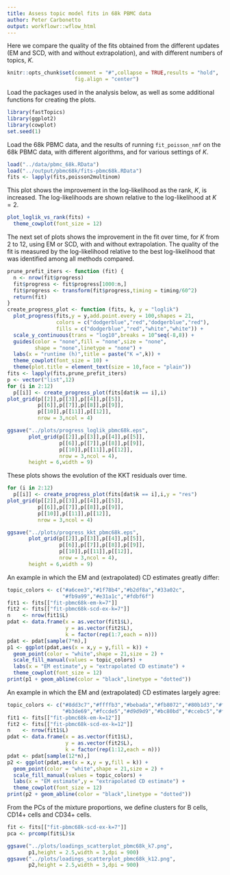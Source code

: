 ```yaml
---
title: Assess topic model fits in 68k PBMC data
author: Peter Carbonetto
output: workflowr::wflow_html
---
```


Here we compare the quality of the fits obtained from the different
updates (EM and SCD, with and without extrapolation), and with
different numbers of topics, $K$.

```r
knitr::opts_chunk$set(comment = "#",collapse = TRUE,results = "hold",
                      fig.align = "center")
```

Load the packages used in the analysis below, as well as some
additional functions for creating the plots.

```r
library(fastTopics)
library(ggplot2)
library(cowplot)
set.seed(1)
```

Load the 68k PBMC data, and the results of running `fit_poisson_nmf`
on the 68k PBMC data, with different algorithms, and for various
settings of $K$.

```r
load("../data/pbmc_68k.RData")
load("../output/pbmc68k/fits-pbmc68k.RData")
fits <- lapply(fits,poisson2multinom)
```

This plot shows the improvement in the log-likelihood as the rank,
$K$, is increased. The log-likelihoods are shown relative to the
log-likelihood at $K = 2$. 

```r
plot_loglik_vs_rank(fits) +
  theme_cowplot(font_size = 12)
```

The next set of plots shows the improvement in the fit over time, for
$K$ from 2 to 12, using EM or SCD, with and without extrapolation. The
quality of the fit is measured by the log-likelihood relative to the
best log-likelihood that was identified among all methods compared.

```r
prune_prefit_iters <- function (fit) {
  n <- nrow(fit$progress)
  fit$progress <- fit$progress[1000:n,]
  fit$progress <- transform(fit$progress,timing = timing/60^2)
  return(fit)
}
create_progress_plot <- function (fits, k, y = "loglik")
  plot_progress(fits,y = y,add.point.every = 100,shapes = 21,
                colors = c("dodgerblue","red","dodgerblue","red"),
                fills = c("dodgerblue","red","white","white")) +
  scale_y_continuous(trans = "log10",breaks = 10^seq(-8,8)) +
  guides(color = "none",fill = "none",size = "none",
         shape = "none",linetype = "none") +
  labs(x = "runtime (h)",title = paste("K =",k)) +
  theme_cowplot(font_size = 10) +
  theme(plot.title = element_text(size = 10,face = "plain"))
fits <- lapply(fits,prune_prefit_iters)
p <- vector("list",12)
for (i in 2:12)
  p[[i]] <- create_progress_plot(fits[dat$k == i],i)
plot_grid(p[[2]],p[[3]],p[[4]],p[[5]],
          p[[6]],p[[7]],p[[8]],p[[9]],
          p[[10]],p[[11]],p[[12]],
          nrow = 3,ncol = 4)
```

```r
ggsave("../plots/progress_loglik_pbmc68k.eps",
       plot_grid(p[[2]],p[[3]],p[[4]],p[[5]],
                 p[[6]],p[[7]],p[[8]],p[[9]],
                 p[[10]],p[[11]],p[[12]],
                 nrow = 3,ncol = 4),
   	   height = 6,width = 9)
```

These plots shows the evolution of the KKT residuals over time.

```r
for (i in 2:12)
  p[[i]] <- create_progress_plot(fits[dat$k == i],i,y = "res")
plot_grid(p[[2]],p[[3]],p[[4]],p[[5]],
          p[[6]],p[[7]],p[[8]],p[[9]],
          p[[10]],p[[11]],p[[12]],
          nrow = 3,ncol = 4)
```

```r
ggsave("../plots/progress_kkt_pbmc68k.eps",
       plot_grid(p[[2]],p[[3]],p[[4]],p[[5]],
                 p[[6]],p[[7]],p[[8]],p[[9]],
                 p[[10]],p[[11]],p[[12]],
                 nrow = 3,ncol = 4),
   	   height = 6,width = 9)
```

An example in which the EM and (extrapolated) CD estimates greatly
differ:

```r
topic_colors <- c("#a6cee3","#1f78b4","#b2df8a","#33a02c",
                  "#fb9a99","#e31a1c","#fdbf6f")
fit1 <- fits[["fit-pbmc68k-em-k=7"]]
fit2 <- fits[["fit-pbmc68k-scd-ex-k=7"]]
n    <- nrow(fit1$L)
pdat <- data.frame(x = as.vector(fit1$L),
                   y = as.vector(fit2$L),
				   k = factor(rep(1:7,each = n)))
pdat <- pdat[sample(7*n),]
p1 <- ggplot(pdat,aes(x = x,y = y,fill = k)) +
  geom_point(color = "white",shape = 21,size = 2) +
  scale_fill_manual(values = topic_colors) +
  labs(x = "EM estimate",y = "extrapolated CD estimate") +
  theme_cowplot(font_size = 12)
print(p1 + geom_abline(color = "black",linetype = "dotted"))
```

An example in which the EM and (extrapolated) CD estimates largely
agree:

```r
topic_colors <- c("#8dd3c7","#ffffb3","#bebada","#fb8072","#80b1d3","#fdb462",
                  "#b3de69","#fccde5","#d9d9d9","#bc80bd","#ccebc5","#ffed6f")
fit1 <- fits[["fit-pbmc68k-em-k=12"]]
fit2 <- fits[["fit-pbmc68k-scd-ex-k=12"]]
n    <- nrow(fit1$L)
pdat <- data.frame(x = as.vector(fit1$L),
                   y = as.vector(fit2$L),
				   k = factor(rep(1:12,each = n)))
pdat <- pdat[sample(12*n),]
p2 <- ggplot(pdat,aes(x = x,y = y,fill = k)) +
  geom_point(color = "white",shape = 21,size = 2) +
  scale_fill_manual(values = topic_colors) +
  labs(x = "EM estimate",y = "extrapolated CD estimate") +
  theme_cowplot(font_size = 12)
print(p2 + geom_abline(color = "black",linetype = "dotted"))
```

From the PCs of the mixture proportions, we define clusters for B
cells, CD14+ cells and CD34+ cells.

```r
fit <- fits[["fit-pbmc68k-scd-ex-k=7"]]
pca <- prcomp(fit$L)$x
```

```r
ggsave("../plots/loadings_scatterplot_pbmc68k_k7.png",
       p1,height = 2.5,width = 3,dpi = 900)
ggsave("../plots/loadings_scatterplot_pbmc68k_k12.png",
       p2,height = 2.5,width = 3,dpi = 900)
```
